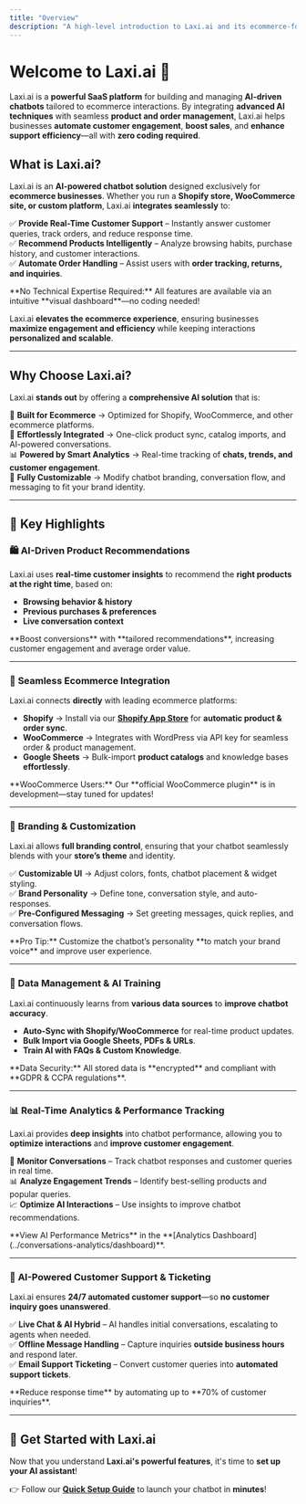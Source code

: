 ```yaml
---
title: "Overview"
description: "A high-level introduction to Laxi.ai and its ecommerce-focused AI capabilities."
---
```


# Welcome to Laxi.ai 🚀

Laxi.ai is a **powerful SaaS platform** for building and managing **AI-driven chatbots** tailored to ecommerce interactions. By integrating **advanced AI techniques** with seamless **product and order management**, Laxi.ai helps businesses **automate customer engagement**, **boost sales**, and **enhance support efficiency**—all with **zero coding required**.

## What is Laxi.ai?  

Laxi.ai is an **AI-powered chatbot solution** designed exclusively for **ecommerce businesses**. Whether you run a **Shopify store, WooCommerce site, or custom platform**, Laxi.ai **integrates seamlessly** to:  

✅ **Provide Real-Time Customer Support** – Instantly answer customer queries, track orders, and reduce response time.  
✅ **Recommend Products Intelligently** – Analyze browsing habits, purchase history, and customer interactions.  
✅ **Automate Order Handling** – Assist users with **order tracking, returns, and inquiries**.  

<Note>
**No Technical Expertise Required:** All features are available via an intuitive **visual dashboard**—no coding needed!
</Note>

Laxi.ai **elevates the ecommerce experience**, ensuring businesses **maximize engagement and efficiency** while keeping interactions **personalized and scalable**.

---

## Why Choose Laxi.ai?  

Laxi.ai **stands out** by offering a **comprehensive AI solution** that is:  

🎯 **Built for Ecommerce** → Optimized for Shopify, WooCommerce, and other ecommerce platforms.  
🔗 **Effortlessly Integrated** → One-click product sync, catalog imports, and AI-powered conversations.  
📊 **Powered by Smart Analytics** → Real-time tracking of **chats, trends, and customer engagement**.  
🎨 **Fully Customizable** → Modify chatbot branding, conversation flow, and messaging to fit your brand identity.  

---

## 🌟 Key Highlights  

### 🛍️ **AI-Driven Product Recommendations**  
Laxi.ai uses **real-time customer insights** to recommend the **right products at the right time**, based on:  

- **Browsing behavior & history**  
- **Previous purchases & preferences**  
- **Live conversation context**  

<Tip>
**Boost conversions** with **tailored recommendations**, increasing customer engagement and average order value.
</Tip>

---

### 🔗 **Seamless Ecommerce Integration**  
Laxi.ai connects **directly** with leading ecommerce platforms:  

- **Shopify** → Install via our **[Shopify App Store](https://apps.shopify.com/laxi-ai)** for **automatic product & order sync**.  
- **WooCommerce** → Integrates with WordPress via API key for seamless order & product management.  
- **Google Sheets** → Bulk-import **product catalogs** and knowledge bases **effortlessly**.  

<Info type="update">
**WooCommerce Users:** Our **official WooCommerce plugin** is in development—stay tuned for updates!
</Info>

---

### 🎨 **Branding & Customization**  
Laxi.ai allows **full branding control**, ensuring that your chatbot seamlessly blends with your **store’s theme** and identity.  

✅ **Customizable UI** → Adjust colors, fonts, chatbot placement & widget styling.  
✅ **Brand Personality** → Define tone, conversation style, and auto-responses.  
✅ **Pre-Configured Messaging** → Set greeting messages, quick replies, and conversation flows.  

<Tip>
**Pro Tip:** Customize the chatbot’s personality **to match your brand voice** and improve user experience.
</Tip>

---

### 📂 **Data Management & AI Training**  
Laxi.ai continuously learns from **various data sources** to **improve chatbot accuracy**.  

- **Auto-Sync with Shopify/WooCommerce** for real-time product updates.  
- **Bulk Import via Google Sheets, PDFs & URLs**.  
- **Train AI with FAQs & Custom Knowledge**.  

<Info>
**Data Security:** All stored data is **encrypted** and compliant with **GDPR & CCPA regulations**.
</Info>

---

### 📊 **Real-Time Analytics & Performance Tracking**  
Laxi.ai provides **deep insights** into chatbot performance, allowing you to **optimize interactions** and **improve customer engagement**.  

📡 **Monitor Conversations** – Track chatbot responses and customer queries in real time.  
📊 **Analyze Engagement Trends** – Identify best-selling products and popular queries.  
📈 **Optimize AI Interactions** – Use insights to improve chatbot recommendations.  

<Info>
**View AI Performance Metrics** in the **[Analytics Dashboard](../conversations-analytics/dashboard)**.
</Info>

---

### 💬 **AI-Powered Customer Support & Ticketing**  
Laxi.ai ensures **24/7 automated customer support**—so **no customer inquiry goes unanswered**.  

✅ **Live Chat & AI Hybrid** – AI handles initial conversations, escalating to agents when needed.  
✅ **Offline Message Handling** – Capture inquiries **outside business hours** and respond later.  
✅ **Email Support Ticketing** – Convert customer queries into **automated support tickets**.  

<Tip>
**Reduce response time** by automating up to **70% of customer inquiries**.
</Tip>

---

## 🚀 **Get Started with Laxi.ai**  
Now that you understand **Laxi.ai's powerful features**, it's time to **set up your AI assistant**!  

👉 Follow our **[Quick Setup Guide](../getting-started/quick-setup)** to launch your chatbot in **minutes**!  
